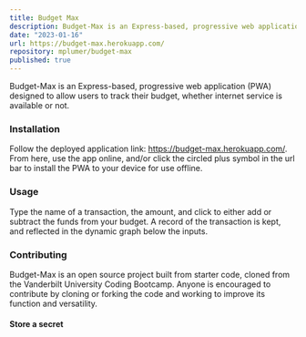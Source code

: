```yaml
---
title: Budget Max
description: Budget-Max is an Express-based, progressive web application (PWA) designed to allow users to track their budget, whether internet service is available or not.
date: "2023-01-16"
url: https://budget-max.herokuapp.com/
repository: mplumer/budget-max
published: true
---
```


Budget-Max is an Express-based, progressive web application (PWA) designed to allow users to track their budget, whether internet service is available or not.

### Installation
Follow the deployed application link: https://budget-max.herokuapp.com/. From here, use the app online, and/or click the circled plus symbol in the url bar to install the PWA to your device for use offline.

### Usage
Type the name of a transaction, the amount, and click to either add or subtract the funds from your budget. A record of the transaction is kept, and reflected in the dynamic graph below the inputs. 

### Contributing
Budget-Max is an open source project built from starter code, cloned from the Vanderbilt University Coding Bootcamp. Anyone is encouraged to contribute by cloning or forking the code and working to improve its function and versatility.
#### Store a secret
